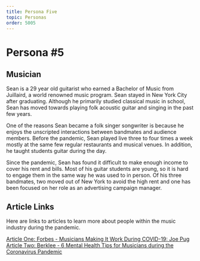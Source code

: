 ```yaml
---
title: Persona Five
topic: Personas
order: 5005
---
```


# Persona #5

## Musician

Sean is a 29 year old guitarist who earned a Bachelor of Music from Juillaird, a world renowned music program. Sean stayed in New York City after graduating. Although he primarily studied classical music in school, Sean has moved towards playing folk acoustic guitar and singing in the past few years.

One of the reasons Sean became a folk singer songwriter is because he enjoys the unscripted interactions between bandmates and audience members. Before the pandemic, Sean played live three to four times a week mostly at the same few regular restaurants and musical venues. In addition, he taught students guitar during the day.

Since the pandemic, Sean has found it difficult to make enough income to cover his rent and bills. Most of his guitar students are young, so it is hard to engage them in the same way he was used to in person. Of his three bandmates, two moved out of New York to avoid the high rent and one has been focused on her role as an advertising campaign manager.

## Article Links

Here are links to articles to learn more about people within the music industry during the pandemic.

<a href='https://www.forbes.com/sites/georgehoward/2020/05/19/musicians-making-it-work-during-covid-19-joe-pug/#5fdd72cd24b5' target='_blank' class="mdxLink">
    Article One: Forbes - Musicians Making It Work During COVID-19: Joe Pug
</a>

<a href='https://online.berklee.edu/takenote/6-mental-health-tips-for-musicians-during-the-coronavirus-pandemic/' target='_blank' class="mdxLink">
    Article Two: Berklee - 6 Mental Health Tips for Musicians during the Coronavirus Pandemic
</a>